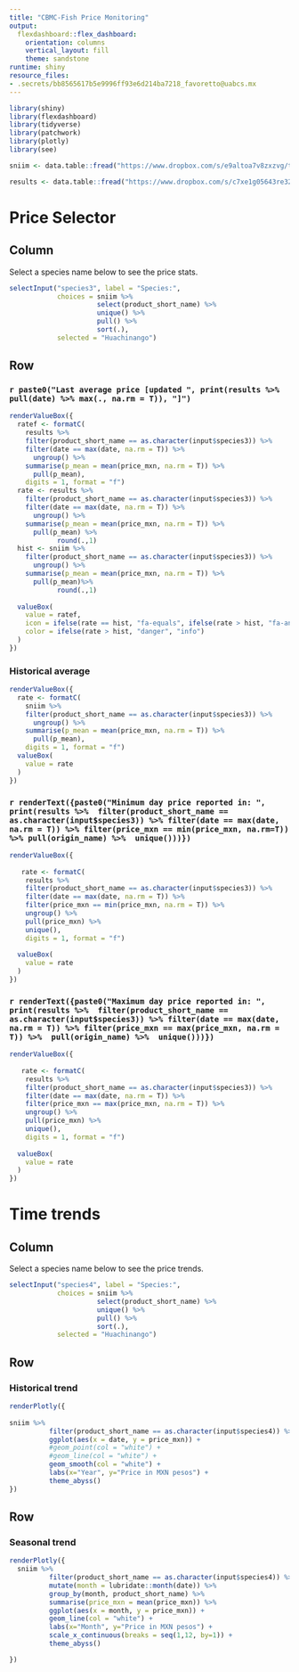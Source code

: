 ```yaml
---
title: "CBMC-Fish Price Monitoring"
output:
  flexdashboard::flex_dashboard:
    orientation: columns
    vertical_layout: fill
    theme: sandstone
runtime: shiny
resource_files:
- .secrets/bb8565617b5e9996ff93e6d214ba7218_favoretto@uabcs.mx
---
```


```r

library(shiny)
library(flexdashboard)
library(tidyverse)
library(patchwork)
library(plotly)
library(see)

sniim <- data.table::fread("https://www.dropbox.com/s/e9altoa7v8zxzvg/ts_summary.csv?dl=1")

results <- data.table::fread("https://www.dropbox.com/s/c7xe1g05643re32/last_prices.csv?dl=1")

```

Price Selector
=====================================

Column {.sidebar}
-----------------------------------------------------------------------

Select a species name below to see the price stats.  
```r

selectInput("species3", label = "Species:",
            choices = sniim %>% 
                      select(product_short_name) %>% 
                      unique() %>% 
                      pull() %>% 
                      sort(.), 
            selected = "Huachinango")


```

Row
-----------------------------------------------------------------------

### `r paste0("Last average price [updated ", print(results %>% pull(date) %>% max(., na.rm = T)), "]")` {.value-box}

```r

renderValueBox({
  ratef <- formatC( 
    results %>%
    filter(product_short_name == as.character(input$species3)) %>% 
    filter(date == max(date, na.rm = T)) %>% 
      ungroup() %>% 
    summarise(p_mean = mean(price_mxn, na.rm = T)) %>%  
      pull(p_mean), 
    digits = 1, format = "f")
  rate <- results %>%
    filter(product_short_name == as.character(input$species3)) %>% 
    filter(date == max(date, na.rm = T)) %>% 
      ungroup() %>% 
    summarise(p_mean = mean(price_mxn, na.rm = T)) %>%  
      pull(p_mean) %>% 
            round(.,1)
  hist <- sniim %>%
    filter(product_short_name == as.character(input$species3)) %>% 
      ungroup() %>% 
    summarise(p_mean = mean(price_mxn, na.rm = T)) %>%  
      pull(p_mean)%>% 
            round(.,1)
  
  valueBox(
    value = ratef,
    icon = ifelse(rate == hist, "fa-equals", ifelse(rate > hist, "fa-angle-up", "fa-angle-down")), 
    color = ifelse(rate > hist, "danger", "info")
  )
})

```

### Historical average {.value-box}

```r

renderValueBox({
  rate <- formatC( 
    sniim %>%
    filter(product_short_name == as.character(input$species3)) %>% 
      ungroup() %>% 
    summarise(p_mean = mean(price_mxn, na.rm = T)) %>%  
      pull(p_mean), 
    digits = 1, format = "f")
  valueBox(
    value = rate
  )
})
```

### `r renderText({paste0("Minimum day price reported in: ", print(results %>%  filter(product_short_name == as.character(input$species3)) %>% filter(date == max(date, na.rm = T)) %>% filter(price_mxn == min(price_mxn, na.rm=T)) %>% pull(origin_name) %>%  unique()))})` {.value-box}

```r

renderValueBox({
  
   rate <- formatC( 
    results %>%
    filter(product_short_name == as.character(input$species3)) %>% 
    filter(date == max(date, na.rm = T)) %>% 
    filter(price_mxn == min(price_mxn, na.rm = T)) %>% 
    ungroup() %>%
    pull(price_mxn) %>% 
    unique(), 
    digits = 1, format = "f")
   
  valueBox(
    value = rate
  )
})
```

### `r renderText({paste0("Maximum day price reported in: ", print(results %>%  filter(product_short_name == as.character(input$species3)) %>% filter(date == max(date, na.rm = T)) %>% filter(price_mxn == max(price_mxn, na.rm = T)) %>%  pull(origin_name) %>%  unique()))})` {.value-box}

```r

renderValueBox({
   
   rate <- formatC( 
    results %>%
    filter(product_short_name == as.character(input$species3)) %>% 
    filter(date == max(date, na.rm = T)) %>% 
    filter(price_mxn == max(price_mxn, na.rm = T)) %>%   
    ungroup() %>%
    pull(price_mxn) %>% 
    unique(), 
    digits = 1, format = "f")
   
  valueBox(
    value = rate
  )
})
```




Time trends 
=====================================

Column {.sidebar}
-----------------------------------------------------------------------

Select a species name below to see the price trends. 

```r

selectInput("species4", label = "Species:",
            choices = sniim %>% 
                      select(product_short_name) %>% 
                      unique() %>% 
                      pull() %>% 
                      sort(.), 
            selected = "Huachinango")


```

Row
-----------------------------------------------------------------------


### Historical trend

```r
renderPlotly({
  
sniim %>%
          filter(product_short_name == as.character(input$species4)) %>% 
          ggplot(aes(x = date, y = price_mxn)) +
          #geom_point(col = "white") +
          #geom_line(col = "white") +
          geom_smooth(col = "white") +
          labs(x="Year", y="Price in MXN pesos") +
          theme_abyss()
})


```

Row
-----------------------------------------------------------------------

### Seasonal trend

```r
renderPlotly({
  sniim %>%
          filter(product_short_name == as.character(input$species4)) %>% 
          mutate(month = lubridate::month(date)) %>% 
          group_by(month, product_short_name) %>% 
          summarise(price_mxn = mean(price_mxn)) %>% 
          ggplot(aes(x = month, y = price_mxn)) +
          geom_line(col = "white") +
          labs(x="Month", y="Price in MXN pesos") +
          scale_x_continuous(breaks = seq(1,12, by=1)) +
          theme_abyss()

})


```

